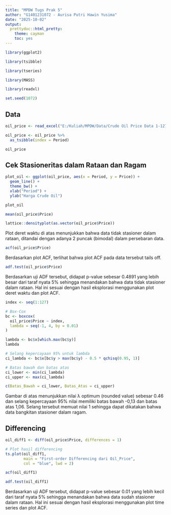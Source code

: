 ---
title: "MPDW Tugs Prak 5"
author: "G1401231072 - Aurisa Putri Hawin Yusima"
date: "2025-10-02"
output:
  prettydoc::html_pretty:
    theme: cayman
    toc: yes
---

```{r}
library(ggplot2)
```

```{r}
library(tsibble)
```

```{r}
library(tseries)
```

```{r}
library(MASS)
```

```{r}
library(readxl)
```

```{r}
set.seed(1072)
```

## Data
```{r}
oil_price <- read_excel("E:/Kuliah/MPDW/Data/Crude Oil Price Data 1-127.xlsx")
```

```{r}
oil_price <- oil_price %>%
  as_tsibble(index = Period)
```

```{r}
oil_price
```

## Cek Stasioneritas dalam Rataan dan Ragam
```{r}
plot_oil <- ggplot(oil_price, aes(x = Period, y = Price)) + 
  geom_line() + 
  theme_bw() +
  xlab("Period") + 
  ylab("Harga Crude Oil")

plot_oil
```

```{r}
mean(oil_price$Price)
```

```{r}
lattice::densityplot(as.vector(oil_price$Price))
```
Plot deret waktu di atas menunjukkan bahwa data tidak stasioner dalam rataan, ditandai dengan adanya 2 puncak (bimodal) dalam persebaran data.

```{r}
acf(oil_price$Price)
```
Berdasarkan plot ACF, terlihat bahwa plot ACF pada data tersebut tails off.

```{r}
adf.test(oil_price$Price)
```
Berdasarkan uji ADF tersebut, didapat p-value sebesar 0.4891 yang lebih besar dari taraf nyata 5% sehingga menandakan bahwa data tidak stasioner dalam rataan. Hal ini sesuai dengan hasil eksplorasi menggunakan plot deret waktu dan plot ACF.

```{r}
index <- seq(1:127)

# Box-Cox
bc <- boxcox(
  oil_price$Price ~ index,
  lambda = seq(-1, 4, by = 0.01)
)
```

```{r}
lambda <- bc$x[which.max(bc$y)]
lambda
```

```{r}
# Selang kepercayaan 95% untuk lambda
ci_lambda <- bc$x[bc$y > max(bc$y) - 0.5 * qchisq(0.95, 1)]

# Batas bawah dan batas atas
ci_lower <- min(ci_lambda)
ci_upper <- max(ci_lambda)

c(Batas_Bawah = ci_lower, Batas_Atas = ci_upper)
```
Gambar di atas menunjukkan nilai λ optimum (rounded value) sebesar 0.46 dan selang kepercayaan 95% nilai memiliki batas bawah -0,13 dan batas atas 1,06. Selang tersebut memuat nilai 1 sehingga dapat dikatakan bahwa data bangkitan stasioner dalam ragam.

## Differencing
```{r}
oil_diff1 <- diff(oil_price$Price, differences = 1)

# Plot hasil differencing
ts.plot(oil_diff1,
        main = "First-order Differencing dari Oil_Price",
        col = "blue", lwd = 2)
```

```{r}
acf(oil_diff1)
```

```{r}
adf.test(oil_diff1)
```
Berdasarkan uji ADF tersebut, didapat p-value sebesar 0.01 yang lebih kecil dari taraf nyata 5% sehingga menandakan bahwa data sudah stasioner dalam rataan. Hal ini sesuai dengan hasil eksplorasi menggunakan plot time series dan plot ACF.

